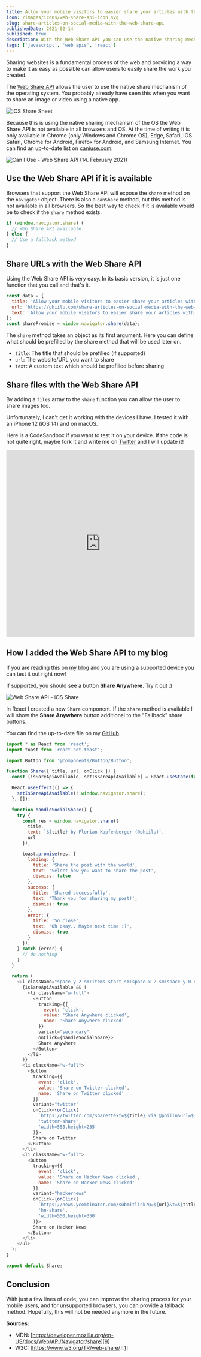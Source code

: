 ```yaml
---
title: Allow your mobile visitors to easier share your articles with the Web Share API
icon: /images/icons/web-share-api-icon.svg
slug: share-articles-on-social-media-with-the-web-share-api
publishedDate: 2021-02-14
published: true
description: With the Web Share API you can use the native sharing mechanism of the device.
tags: ['javascript', 'web apis', 'react']
---
```


Sharing websites is a fundamental process of the web and providing a way to make it as easy as possible can allow users to easily share the work you created.

The [Web Share API][1] allows the user to use the native share mechanism of the operating system. You probably already have seen this when you want to share an image or video using a native app.

![iOS Share Sheet][2]

Because this is using the native sharing mechanism of the OS the Web Share API is not available in all browsers and OS. At the time of writing it is only available in Chrome (only Windows and Chrome OS), Edge, Safari, iOS Safari, Chrome for Android, Firefox for Android, and Samsung Internet. You can find an up-to-date list on [caniuse.com][3].

![Can I Use - Web Share API (14. February 2021)][4]

## Use the Web Share API if it is available

Browsers that support the Web Share API will expose the `share` method on the `navigator` object. There is also a `canShare` method, but this method is not available in all browsers. So the best way to check if it is available would be to check if the `share` method exists.

```javascript
if (window.navigator.share) {
  // Web Share API available
} else {
  // Use a fallback method
}
```

## Share URLs with the Web Share API

Using the Web Share API is very easy. In its basic version, it is just one function that you call and that's it.

```javascript
const data = {
  title: 'Allow your mobile visitors to easier share your articles with the Web Share API',
  url: 'https://phiilu.com/share-articles-on-social-media-with-the-web-share-api',
  text: 'Allow your mobile visitors to easier share your articles with the Web Share API by Florian Kapfenberger (@phiilu)'
};
const sharePromise = window.navigator.share(data);
```

The `share` method takes an object as its first argument. Here you can define what should be prefilled by the share method that will be used later on.

- `title`: The title that should be prefilled (if supported)
- `url`: The website/URL you want to share
- `text`: A custom text which should be prefilled before sharing

## Share files with the Web Share API

By adding a `files` array to the `share` function you can allow the user to share images too.

Unfortunately, I can't get it working with the devices I have. I tested it with an iPhone 12 (iOS 14) and on macOS.

Here is a CodeSandbox if you want to test it on your device. If the code is not quite right, maybe fork it and write me on [Twitter][5] and I will update it!

<iframe
  src="https://codesandbox.io/embed/web-share-api-sharing-files-8wlrc?fontsize=14&hidenavigation=1&theme=dark"
  style="width:100%; height:500px; border:0; border-radius: 4px; overflow:hidden;"
  title="Web Share API - Sharing Files"
  allow="accelerometer; ambient-light-sensor; camera; encrypted-media; geolocation; gyroscope; hid; microphone; midi; payment; usb; vr; xr-spatial-tracking"
  sandbox="allow-forms allow-modals allow-popups allow-presentation allow-same-origin allow-scripts"></iframe>

## How I added the Web Share API to my blog

If you are reading this on [my blog][6] and you are using a supported device you can test it out right now!

If supported, you should see a button **Share Anywhere**. Try it out :)

![Web Share API - iOS Share][7]

In React I created a new `Share` component. If the `share` method is available I will show the **Share Anywhere** button additional to the "Fallback" share buttons.

You can find the up-to-date file on my [GitHub][8].

```javascript
import * as React from 'react';
import toast from 'react-hot-toast';

import Button from '@components/Button/Button';

function Share({ title, url, onClick }) {
  const [isSareApiAvailable, setIsSareApiAvailable] = React.useState(false);

  React.useEffect(() => {
    setIsSareApiAvailable(!!window.navigator.share);
  }, []);

  function handleSocialShare() {
    try {
      const res = window.navigator.share({
        title,
        text: `${title} by Florian Kapfenberger (@phiilu)`,
        url
      });

      toast.promise(res, {
        loading: {
          title: 'Share the post with the world',
          text: 'Select how you want to share the post',
          dismiss: false
        },
        success: {
          title: 'Shared successfully',
          text: 'Thank you for sharing my post!',
          dismiss: true
        },
        error: {
          title: 'So close',
          text: 'Oh okay.. Maybe next time :)',
          dismiss: true
        }
      });
    } catch (error) {
      // do nothing
    }
  }

  return (
    <ul className="space-y-2 sm:items-start sm:space-x-2 sm:space-y-0 xl:space-y-2 sm:flex xl:space-x-0 xl:block">
      {isSareApiAvailable && (
        <li className="w-full">
          <Button
            tracking={{
              event: 'click',
              value: 'Share Anywhere clicked',
              name: 'Share Anywhere clicked'
            }}
            variant="secondary"
            onClick={handleSocialShare}>
            Share Anywhere
          </Button>
        </li>
      )}
      <li className="w-full">
        <Button
          tracking={{
            event: 'click',
            value: 'Share on Twitter clicked',
            name: 'Share on Twitter clicked'
          }}
          variant="twitter"
          onClick={onClick(
            `https://twitter.com/share?text=${title} via @phiilu&url=${url}`,
            'twitter-share',
            'width=550,height=235'
          )}>
          Share on Twitter
        </Button>
      </li>
      <li className="w-full">
        <Button
          tracking={{
            event: 'click',
            value: 'Share on Hacker News clicked',
            name: 'Share on Hacker News clicked'
          }}
          variant="hackernews"
          onClick={onClick(
            `https://news.ycombinator.com/submitlink?u=${url}&t=${title}`,
            'hn-share',
            'width=550,height=350'
          )}>
          Share on Hacker News
        </Button>
      </li>
    </ul>
  );
}

export default Share;
```

## Conclusion

With just a few lines of code, you can improve the sharing process for your mobile users, and for unsupported browsers, you can provide a fallback method. Hopefully, this will not be needed anymore in the future.

**Sources:**

- MDN: [https://developer.mozilla.org/en-US/docs/Web/API/Navigator/share][9]
- W3C: [https://www.w3.org/TR/web-share/][1]

[1]: https://www.w3.org/TR/web-share/
[2]: //images.ctfassets.net/hb3id6ag4raq/4aZeQQwhacNZSAuS8J3ka3/90f10885ec016c11639a17d39fcf2ec2/IMG_174065CE3004-1.jpeg
[3]: https://caniuse.com/web-share
[4]: //images.ctfassets.net/hb3id6ag4raq/2o3mOIgD492EJ3RxpKbjTr/397db663f087f383da61019734eb01d5/web-share-1613305231346.webp
[5]: https://twitter.com/phiilu
[6]: https://phiilu.com/
[7]: //images.ctfassets.net/hb3id6ag4raq/2cER3ladvU5pzLhRnOIcxv/6c0b892ed81d4ccebe0ea1e01d795c4b/RPReplay_Final1613311858.gif
[8]: https://github.com/phiilu/phiilu.com/blob/867ca7e15c548b003d0cb1d28fa35f1e945f4351/src/components/Share/Share.js
[9]: https://developer.mozilla.org/en-US/docs/Web/API/Navigator/share
